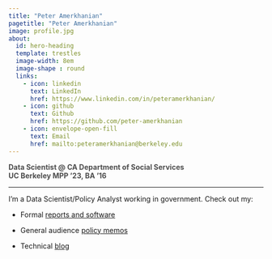 ```yaml
---
title: "Peter Amerkhanian"
pagetitle: "Peter Amerkhanian"
image: profile.jpg
about:
  id: hero-heading
  template: trestles
  image-width: 8em
  image-shape : round
  links:
    - icon: linkedin
      text: LinkedIn
      href: https://www.linkedin.com/in/peteramerkhanian/
    - icon: github
      text: Github
      href: https://github.com/peter-amerkhanian
    - icon: envelope-open-fill
      text: Email
      href: mailto:peteramerkhanian@berkeley.edu
---
```

<p style="font-weight: 650; color: #4d4d4d">Data Scientist @ CA Department of Social Services  
UC Berkeley MPP '23, BA '16
</p>
<hr>
I’m a Data Scientist/Policy Analyst working in government. Check out my:      

- Formal [reports and software](projects.qmd)

- General audience [policy memos](memos.qmd)

- Technical [blog](blog.qmd)